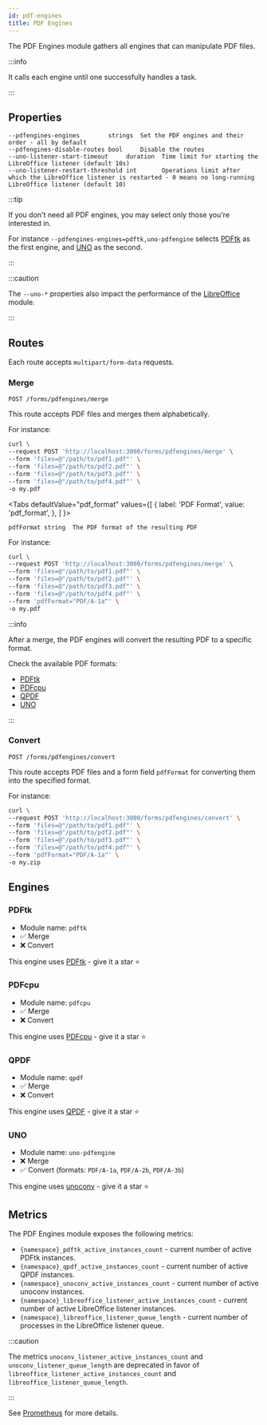 ```yaml
---
id: pdf-engines
title: PDF Engines
---
```



The PDF Engines module gathers all engines that can manipulate PDF files.

:::info

It calls each engine until one successfully handles a task.

:::

## Properties

```
--pdfengines-engines        strings  Set the PDF engines and their order - all by default
--pdfengines-disable-routes bool     Disable the routes
--uno-listener-start-timeout     duration  Time limit for starting the LibreOffice listener (default 10s)
--uno-listener-restart-threshold int       Operations limit after which the LibreOffice listener is restarted - 0 means no long-running LibreOffice listener (default 10)
```

:::tip

If you don't need all PDF engines, you may select only those you're interested in.

For instance `--pdfengines-engines=pdftk,uno-pdfengine` selects [PDFtk](#pdftk) as the first
engine, and [UNO](#uno) as the second.

:::

:::caution

The `--uno-*` properties also impact the performance of the [LibreOffice](libreoffice) module.

:::

## Routes

Each route accepts `multipart/form-data` requests.

### Merge

`POST /forms/pdfengines/merge`

This route accepts PDF files and merges them alphabetically.

For instance:

```bash {3-6}
curl \
--request POST 'http://localhost:3000/forms/pdfengines/merge' \
--form 'files=@"/path/to/pdf1.pdf"' \
--form 'files=@"/path/to/pdf2.pdf"' \
--form 'files=@"/path/to/pdf3.pdf"' \
--form 'files=@"/path/to/pdf4.pdf"' \
-o my.pdf
```

<Tabs
defaultValue="pdf_format"
values={[
{ label: 'PDF Format', value: 'pdf_format', },
]
}>
<TabItem value="pdf_format">

```
pdfFormat string  The PDF format of the resulting PDF
```

For instance:

```bash {7}
curl \
--request POST 'http://localhost:3000/forms/pdfengines/merge' \
--form 'files=@"/path/to/pdf1.pdf"' \
--form 'files=@"/path/to/pdf2.pdf"' \
--form 'files=@"/path/to/pdf3.pdf"' \
--form 'files=@"/path/to/pdf4.pdf"' \
--form 'pdfFormat="PDF/A-1a"' \
-o my.pdf
```

:::info

After a merge, the PDF engines will convert the resulting PDF to a specific format.

Check the available PDF formats:

* [PDFtk](pdf-engines#pdftk)
* [PDFcpu](pdf-engines#pdfcpu)
* [QPDF](pdf-engines#qpdf)
* [UNO](pdf-engines#uno)

:::
</TabItem>
</Tabs>

### Convert

`POST /forms/pdfengines/convert`

This route accepts PDF files and a form field `pdfFormat` for converting them into the specified format.

For instance:

```bash {7-8}
curl \
--request POST 'http://localhost:3000/forms/pdfengines/convert' \
--form 'files=@"/path/to/pdf1.pdf"' \
--form 'files=@"/path/to/pdf2.pdf"' \
--form 'files=@"/path/to/pdf3.pdf"' \
--form 'files=@"/path/to/pdf4.pdf"' \
--form 'pdfFormat="PDF/A-1a"' \
-o my.zip
```

## Engines

### PDFtk

* Module name: `pdftk`
* ✅ Merge
* ❌ Convert

This engine uses [PDFtk](https://gitlab.com/pdftk-java/pdftk) - give it a star ⭐️

### PDFcpu

* Module name: `pdfcpu`
* ✅ Merge
* ❌ Convert

This engine uses [PDFcpu](https://github.com/pdfcpu/pdfcpu) - give it a star ⭐️

### QPDF

* Module name: `qpdf`
* ✅ Merge
* ❌ Convert

This engine uses [QPDF](https://github.com/qpdf/qpdf) - give it a star ⭐️

### UNO

* Module name: `uno-pdfengine`
* ❌ Merge
* ✅ Convert (formats: `PDF/A-1a`, `PDF/A-2b`, `PDF/A-3b`)

This engine uses [unoconv](https://github.com/unoconv/unoconv) - give it a star ⭐️

## Metrics

The PDF Engines module exposes the following metrics:

* `{namespace}_pdftk_active_instances_count` - current number of active PDFtk instances.
* `{namespace}_qpdf_active_instances_count` - current number of active QPDF instances.
* `{namespace}_unoconv_active_instances_count` - current number of active unoconv instances.
* `{namespace}_libreoffice_listener_active_instances_count` - current number of active LibreOffice listener instances.
* `{namespace}_libreoffice_listener_queue_length` - current number of processes in the LibreOffice listener queue.

:::caution

The metrics `unoconv_listener_active_instances_count` and `unoconv_listener_queue_length`
are deprecated in favor of `libreoffice_listener_active_instances_count` and `libreoffice_listener_queue_length`.

:::

See [Prometheus](Prometheus) for more details.
